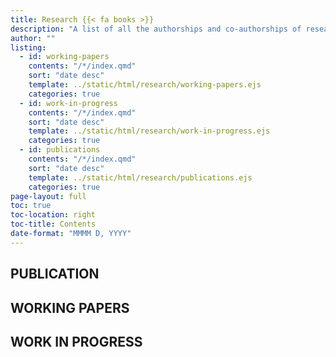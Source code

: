 ```yaml
---
title: Research {{< fa books >}}
description: "A list of all the authorships and co-authorships of research papers"
author: ""
listing:
  - id: working-papers
    contents: "/*/index.qmd"
    sort: "date desc"
    template: ../static/html/research/working-papers.ejs
    categories: true
  - id: work-in-progress
    contents: "/*/index.qmd"
    sort: "date desc"
    template: ../static/html/research/work-in-progress.ejs
    categories: true
  - id: publications
    contents: "/*/index.qmd"
    sort: "date desc"
    template: ../static/html/research/publications.ejs
    categories: true
page-layout: full
toc: true
toc-location: right
toc-title: Contents
date-format: "MMMM D, YYYY"
---
```



## PUBLICATION

:::{#publications}
:::

## WORKING PAPERS

:::{#working-papers}
:::

## WORK IN PROGRESS

:::{#work-in-progress}
:::